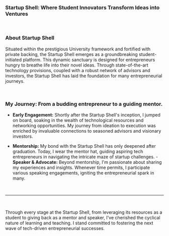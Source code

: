 ### Startup Shell: Where Student Innovators Transform Ideas into Ventures

<br />

### About Startup Shell

<p class="markdown-mt-2">
  Situated within the prestigious University framework and fortified with
  private backing, the Startup Shell emerges as a groundbreaking
  student-initiated platform. This dynamic sanctuary is designed for
  entrepreneurs hungry to breathe life into their novel ideas. Through
  state-of-the-art technology provisions, coupled with a robust network of
  advisors and investors, the Startup Shell has laid the foundation for many
  entrepreneurial journeys.
</p>
<br />

### My Journey: From a budding entrepreneur to a guiding mentor.

<p class="markdown-mt-2">

- **Early Engagement:** Shortly after the Startup Shell's inception, I jumped
  on board, soaking in the wealth of technological resources and networking
  opportunities. My journey from ideation to execution was enriched by
  invaluable connections to seasoned advisors and visionary investors.

- **Mentorship:** My bond with the Startup Shell has only deepened after graduation.
  Today, I wear the mentor hat, guiding aspiring tech entrepreneurs in navigating the
  intricate maze of startup challenges. - **Speaker & Advocate:** Beyond mentorship,
  I'm passionate about sharing my experiences and insights. Whenever time permits,
  I participate various speaking engagements, igniting the entrepreneurial spark in
  many.
  </p>

<br />

---

<br />

Through every stage at the Startup Shell, from leveraging its resources as a student to giving back as a mentor and speaker, I've cherished the cyclical nature of learning and teaching. I stand committed to fostering the next wave of tech-driven entrepreneurial successes.
